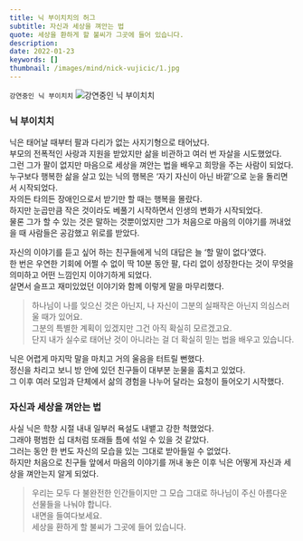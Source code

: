 ```yaml
---
title: 닉 부이치치의 허그
subtitle: 자신과 세상을 껴안는 법
quote: 세상을 환하게 할 불씨가 그곳에 들어 있습니다.
description: 
date: 2022-01-23
keywords: []
thumbnail: /images/mind/nick-vujicic/1.jpg
---
```


`강연중인 닉 부이치치`
![강연중인 닉 부이치치](/images/mind/nick-vujicic/1.jpg)

### 닉 부이치치

닉은 태어날 때부터 팔과 다리가 없는 사지기형으로 태어났다.  
부모의 전폭적인 사랑과 지원을 받았지만 삶을 비관하고 여러 번 자살을 시도했었다.  
그런 그가 팔이 없지만 마음으로 세상을 껴안는 법을 배우고 희망을 주는 사람이 되었다.  
누구보다 행복한 삶을 살고 있는 닉의 행복은 ‘자기 자신이 아닌 바깥’으로 눈을 돌리면서 시작되었다.  
자의든 타의든 장애인으로서 받기만 할 때는 행복을 몰랐다.  
하지만 눈곱만큼 작은 것이라도 베풀기 시작하면서 인생의 변화가 시작되었다.  
물론 그가 할 수 있는 것은 말하는 것뿐이었지만 그가 처음으로 마음의 이야기를 꺼내었을 때 사람들은 공감했고 위로를 받았다.  
  
자신의 이야기를 듣고 싶어 하는 친구들에게 닉의 대답은 늘 ‘할 말이 없다’였다.  
한 번은 우연한 기회에 어쩔 수 없이 딱 10분 동안 팔, 다리 없이 성장한다는 것이 무엇을 의미하고 어떤 느낌인지 이야기하게 되었다.  
살면서 슬프고 재미있었던 이야기와 함께 이렇게 말을 마무리했다.  

> 하나님이 나를 잊으신 것은 아닌지, 나 자신이 그분의 실패작은 아닌지 의심스러울 때가 있어요.  
> 그분의 특별한 계획이 있겠지만 그건 아직 확실히 모르겠고요.  
> 단지 내가 실수로 태어난 것이 아니라는 걸 더 확실히 믿는 법을 배우고 있습니다.

닉은 어렵게 마지막 말을 마치고 거의 울음을 터트릴 뻔했다.  
정신을 차리고 보니 방 안에 있던 친구들이 대부분 눈물을 훔치고 있었다.  
그 이후 여러 모임과 단체에서 삶의 경험을 나누어 달라는 요청이 들어오기 시작했다.  

### 자신과 세상을 껴안는 법

사실 닉은 학창 시절 내내 일부러 욕설도 내뱉고 강한 척했었다.  
그래야 평범한 십 대처럼 또래들 틈에 섞일 수 있을 것 같았다.  
그러는 동안 한 번도 자신의 모습을 있는 그대로 받아들일 수 없었다.  
하지만 처음으로 친구들 앞에서 마음의 이야기를 꺼내 놓은 이후 닉은 어떻게 자신과 세상을 껴안는지 알게 되었다.  

> 우리는 모두 다 불완전한 인간들이지만 그 모습 그대로 하나님이 주신 아름다운 선물들을 나눠야 합니다.  
> 내면을 들여다보세요.  
> 세상을 환하게 할 불씨가 그곳에 들어 있습니다.